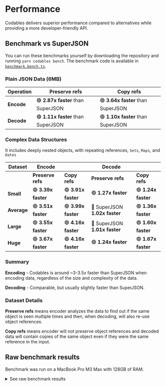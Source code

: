 
# Performance

Codables delivers superior performance compared to alternatives while providing a more developer-friendly API.

## Benchmark vs SuperJSON

You can run these benchmarks yourself by downloading the repository and running `yarn codables bench`. The benchmark code is available in [`benchmark.bench.ts`](https://github.com/adam/codables/blob/main/codables/tests/benchmark.bench.ts).

### Plain JSON Data (6MB)

| Operation  | Preserve refs                      | Copy refs                          |
| ---------- | ---------------------------------- | ---------------------------------- |
| **Encode** | 🟢 **2.87x faster** than SuperJSON | 🟢 **3.64x faster** than SuperJSON |
| **Decode** | 🟢 **1.11x faster** than SuperJSON | 🟢 **1.10x faster** than SuperJSON |

### Complex Data Structures

It includes deeply nested objects, with repeating references, `Sets`, `Maps`, and `Dates`

| Dataset     | Encode              |                     | Decode                        |                     |
| ----------- | ------------------- | ------------------- | ----------------------------- | ------------------- |
|             | **Preserve refs**   | **Copy refs**       | **Preserve refs**             | **Copy refs**       |
| **Small**   | 🟢 **3.39x faster** | 🟢 **3.91x faster** | 🟢 **1.27x faster**           | 🟢 **1.24x faster** |
| **Average** | 🟢 **3.51x faster** | 🟢 **3.99x faster** | 🔵 SuperJSON **1.02x faster** | 🟢 **1.36x faster** |
| **Large**   | 🟢 **3.55x faster** | 🟢 **4.16x faster** | 🔵 SuperJSON **1.01x faster** | 🟢 **1.60x faster** |
| **Huge**    | 🟢 **3.67x faster** | 🟢 **4.16x faster** | 🟢 **1.24x faster**           | 🟢 **1.67x faster** |

### Summary

**Encoding** - Codables is around ~3-3.5x faster than SuperJSON when encoding data, regardless of the size and complexity of the data.

**Decoding** - Comparable, but usually slightly faster than SuperJSON.

### Dataset Details

**Preserve refs** means encoder analyzes the data to find out if the same object is seen multiple times and then, when decoding, will also re-use object references.

**Copy refs** means encoder will not preserve object references and decoded data will contain copies of the same object even if they were the same reference in the input.

## Raw benchmark results

Benchmark was run on a MacBook Pro M3 Max with 128GB of RAM.

<details>
<summary>See raw benchmark results</summary>

```bash
 ✓ tests/benchmark.bench.ts > benchmark > plain json > encode - 6mb 1364ms
     name            hz      min      max     mean      p75      p99     p995     p999     rme  samples
   · codables    104.46   8.1118  11.1008   9.5728  10.1071  11.1008  11.1008  11.1008  ±2.45%       53
   · superjson  36.3738  25.5183  35.7606  27.4923  27.3233  35.7606  35.7606  35.7606  ±4.60%       19

 ✓ tests/benchmark.bench.ts > benchmark > plain json > decode - 6mb 1261ms
     name           hz     min      max    mean     p75      p99     p995     p999     rme  samples
   · codables   205.47  4.0938  14.3499  4.8668  5.0727  12.3883  14.3499  14.3499  ±5.09%      105
   · superjson  184.36  5.0295   6.6737  5.4240  5.4984   6.6737   6.6737   6.6737  ±0.86%       93

 ✓ tests/benchmark.bench.ts > benchmark > plain json > encode - 6mb (no preserve refs) 1341ms
     name            hz      min      max     mean      p75      p99     p995     p999     rme  samples
   · codables    134.83   6.6910   8.2862   7.4167   7.7565   8.2862   8.2862   8.2862  ±1.57%       68
   · superjson  37.0140  25.2882  43.0852  27.0168  26.4562  43.0852  43.0852  43.0852  ±7.00%       19

 ✓ tests/benchmark.bench.ts > benchmark > plain json > decode - 6mb (no preserve refs) 1238ms
     name           hz     min      max    mean     p75     p99     p995     p999     rme  samples
   · codables   205.25  4.0985  17.9300  4.8721  5.0409  6.8951  17.9300  17.9300  ±5.61%      103
   · superjson  186.28  5.0373   5.6550  5.3681  5.4475  5.6550   5.6550   5.6550  ±0.51%       94

 ✓ tests/benchmark.bench.ts > benchmark > complex data > encode - small 1209ms
     name              hz     min     max    mean     p75     p99    p995    p999     rme  samples
   · codables   17,475.13  0.0501  1.3722  0.0572  0.0526  0.0651  0.7338  1.0427  ±2.42%     8738
   · superjson   5,161.93  0.1616  1.2410  0.1937  0.1769  0.7949  0.8673  0.9785  ±2.05%     2581

 ✓ tests/benchmark.bench.ts > benchmark > complex data > decode - small 1210ms
     name              hz     min     max    mean     p75     p99    p995    p999     rme  samples
   · codables   22,493.40  0.0428  0.3557  0.0445  0.0439  0.0488  0.0570  0.2042  ±0.44%    11247
   · superjson  17,661.20  0.0506  0.4897  0.0566  0.0550  0.0700  0.2088  0.2993  ±0.66%     8831

 ✓ tests/benchmark.bench.ts > benchmark > complex data > encode - small (no preserve refs) 1210ms
     name              hz     min     max    mean     p75     p99    p995    p999     rme  samples
   · codables   19,265.15  0.0440  9.4176  0.0519  0.0459  0.0944  0.1572  1.1848  ±4.54%     9633
   · superjson   4,930.07  0.1610  9.1148  0.2028  0.1785  0.7477  0.8146  1.1231  ±4.05%     2466

 ✓ tests/benchmark.bench.ts > benchmark > complex data > decode - small (no preserve refs) 1209ms
     name              hz     min     max    mean     p75     p99    p995    p999     rme  samples
   · codables   22,242.48  0.0404  0.6191  0.0450  0.0439  0.0564  0.1600  0.2912  ±0.71%    11122
   · superjson  17,883.84  0.0534  0.4222  0.0559  0.0547  0.0665  0.1968  0.2333  ±0.54%     8942

 ✓ tests/benchmark.bench.ts > benchmark > complex data > encode - avg 1214ms
     name             hz     min      max    mean     p75     p99     p995     p999     rme  samples
   · codables   1,158.24  0.7443  13.9187  0.8634  0.7698  1.7786   1.8289  13.9187  ±5.64%      580
   · superjson    329.65  2.6315  18.2219  3.0335  3.1919  5.8577  18.2219  18.2219  ±6.26%      165

 ✓ tests/benchmark.bench.ts > benchmark > complex data > decode - avg 1211ms
     name             hz     min     max    mean     p75     p99    p995    p999     rme  samples
   · codables   1,094.87  0.8832  1.2697  0.9133  0.9128  1.0870  1.1484  1.2697  ±0.40%      548
   · superjson  1,115.27  0.8505  1.1715  0.8966  0.8917  1.1447  1.1527  1.1715  ±0.60%      558

 ✓ tests/benchmark.bench.ts > benchmark > complex data > encode - avg (no preserve refs) 1215ms
     name             hz     min      max    mean     p75     p99     p995     p999     rme  samples
   · codables   1,297.63  0.6592  10.4824  0.7706  0.6851  1.8839   2.1405  10.4824  ±4.72%      649
   · superjson    325.01  2.6520  17.2909  3.0768  3.2292  4.8101  17.2909  17.2909  ±5.82%      163

 ✓ tests/benchmark.bench.ts > benchmark > complex data > decode - avg (no preserve refs) 1208ms
     name             hz     min     max    mean     p75     p99    p995    p999     rme  samples
   · codables   1,547.70  0.6290  0.9294  0.6461  0.6398  0.8110  0.8260  0.9294  ±0.39%      775
   · superjson  1,140.42  0.8304  1.4417  0.8769  0.8628  1.2787  1.3788  1.4417  ±0.76%      571

 ✓ tests/benchmark.bench.ts > benchmark > complex data > encode - large 1284ms
     name            hz      min      max     mean      p75      p99     p995     p999     rme  samples
   · codables    179.86   4.6446  18.7872   5.5598   6.1853  18.7872  18.7872  18.7872  ±6.06%       90
   · superjson  50.7327  17.9483  36.2007  19.7112  19.4065  36.2007  36.2007  36.2007  ±7.01%       26

 ✓ tests/benchmark.bench.ts > benchmark > complex data > decode - large 1235ms
     name           hz     min     max    mean     p75     p99    p995    p999     rme  samples
   · codables   175.01  5.4188  6.3842  5.7139  5.8480  6.3842  6.3842  6.3842  ±0.85%       88
   · superjson  177.53  5.2538  7.1913  5.6330  5.6977  7.1913  7.1913  7.1913  ±1.01%       89

 ✓ tests/benchmark.bench.ts > benchmark > complex data > encode - large (no preserve refs) 1278ms
     name            hz      min      max     mean      p75      p99     p995     p999     rme  samples
   · codables    213.93   3.9608  16.1923   4.6744   5.1810   8.0416  16.1923  16.1923  ±5.38%      107
   · superjson  51.4534  17.5992  35.6126  19.4351  19.2109  35.6126  35.6126  35.6126  ±7.05%       26

 ✓ tests/benchmark.bench.ts > benchmark > complex data > decode - large (no preserve refs) 1235ms
     name           hz     min     max    mean     p75     p99    p995    p999     rme  samples
   · codables   258.41  3.7310  4.3457  3.8698  3.9955  4.2566  4.3457  4.3457  ±0.61%      130
   · superjson  161.31  5.4505  7.2673  6.1992  6.4975  7.2673  7.2673  7.2673  ±1.34%       81

 ✓ tests/benchmark.bench.ts > benchmark > complex data > encode - huge 1991ms
     name            hz      min      max     mean      p75      p99     p995     p999     rme  samples
   · codables   45.4862  18.3527  43.3044  21.9847  22.7434  43.3044  43.3044  43.3044  ±9.73%       23
   · superjson  12.3983  69.3681   103.13  80.6562  84.5366   103.13   103.13   103.13  ±9.18%       10

 ✓ tests/benchmark.bench.ts > benchmark > complex data > decode - huge 1357ms
     name            hz      min      max     mean      p75      p99     p995     p999     rme  samples
   · codables   51.9792  18.2302  20.9847  19.2385  19.9461  20.9847  20.9847  20.9847  ±1.86%       27
   · superjson  41.8188  21.0549  26.5966  23.9127  24.8385  26.5966  26.5966  26.5966  ±2.86%       21

 ✓ tests/benchmark.bench.ts > benchmark > complex data > encode - huge (no preserve refs) 1905ms
     name            hz      min      max     mean      p75      p99     p995     p999     rme  samples
   · codables   58.9921  15.4004  35.5282  16.9514  16.6192  35.5282  35.5282  35.5282  ±7.91%       30
   · superjson  14.1934  65.0214  76.9176  70.4551  72.2997  76.9176  76.9176  76.9176  ±3.80%       10

 ✓ tests/benchmark.bench.ts > benchmark > complex data > decode - huge (no preserve refs) 1302ms
     name            hz      min      max     mean      p75      p99     p995     p999     rme  samples
   · codables   75.5727  12.7337  14.1465  13.2323  13.6160  14.1465  14.1465  14.1465  ±1.03%       38
   · superjson  45.2308  20.6378  42.4918  22.1088  21.4889  42.4918  42.4918  42.4918  ±8.71%       23

 BENCH  Summary

  codables - tests/benchmark.bench.ts > benchmark > plain json > encode - 6mb
    2.87x faster than superjson

  codables - tests/benchmark.bench.ts > benchmark > plain json > decode - 6mb
    1.11x faster than superjson

  codables - tests/benchmark.bench.ts > benchmark > plain json > encode - 6mb (no preserve refs)
    3.64x faster than superjson

  codables - tests/benchmark.bench.ts > benchmark > plain json > decode - 6mb (no preserve refs)
    1.10x faster than superjson

  codables - tests/benchmark.bench.ts > benchmark > complex data > encode - small
    3.39x faster than superjson

  codables - tests/benchmark.bench.ts > benchmark > complex data > decode - small
    1.27x faster than superjson

  codables - tests/benchmark.bench.ts > benchmark > complex data > encode - small (no preserve refs)
    3.91x faster than superjson

  codables - tests/benchmark.bench.ts > benchmark > complex data > decode - small (no preserve refs)
    1.24x faster than superjson

  codables - tests/benchmark.bench.ts > benchmark > complex data > encode - avg
    3.51x faster than superjson

  superjson - tests/benchmark.bench.ts > benchmark > complex data > decode - avg
    1.02x faster than codables

  codables - tests/benchmark.bench.ts > benchmark > complex data > encode - avg (no preserve refs)
    3.99x faster than superjson

  codables - tests/benchmark.bench.ts > benchmark > complex data > decode - avg (no preserve refs)
    1.36x faster than superjson

  codables - tests/benchmark.bench.ts > benchmark > complex data > encode - large
    3.55x faster than superjson

  superjson - tests/benchmark.bench.ts > benchmark > complex data > decode - large
    1.01x faster than codables

  codables - tests/benchmark.bench.ts > benchmark > complex data > encode - large (no preserve refs)
    4.16x faster than superjson

  codables - tests/benchmark.bench.ts > benchmark > complex data > decode - large (no preserve refs)
    1.60x faster than superjson

  codables - tests/benchmark.bench.ts > benchmark > complex data > encode - huge
    3.67x faster than superjson

  codables - tests/benchmark.bench.ts > benchmark > complex data > decode - huge
    1.24x faster than superjson

  codables - tests/benchmark.bench.ts > benchmark > complex data > encode - huge (no preserve refs)
    4.16x faster than superjson

  codables - tests/benchmark.bench.ts > benchmark > complex data > decode - huge (no preserve refs)
    1.67x faster than superjson
```

</details>
